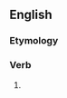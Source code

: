 ==English==

===Etymology===
{{suffix|en|accord|eth}}

===Verb===
{{head|en|verb form}}

# {{en-archaic third-person singular of|accord}}